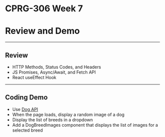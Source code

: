 # CPRG-306 Week 7

# Review and Demo

---

## Review

- HTTP Methods, Status Codes, and Headers
- JS Promises, Async/Await, and Fetch API
- React useEffect Hook

---

## Coding Demo

- Use [Dog API](https://dog.ceo/dog-api/)
- When the page loads, display a random image of a dog
- Display the list of breeds in a dropdown
- Add a DogBreedImages component that displays the list of images for a selected breed
